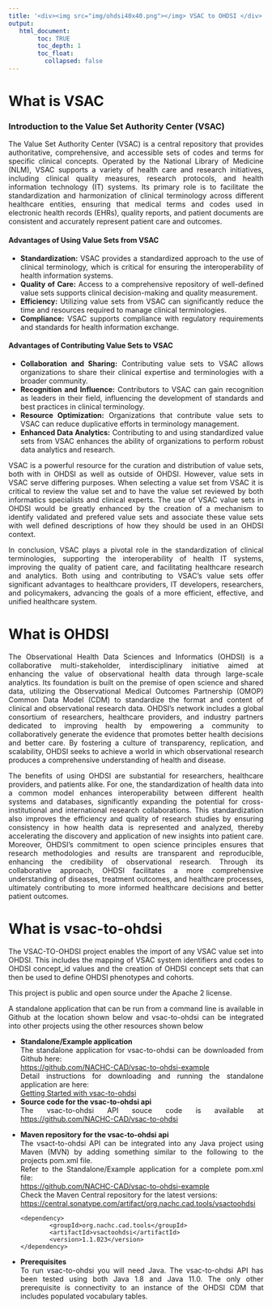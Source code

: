 ---
title: '<div><img src="img/ohdsi40x40.png"></img> VSAC to OHDSI </div>'
output:
   html_document:
        toc: TRUE
        toc_depth: 1
        toc_float:
          collapsed: false
---

<!-- 
*
* WHAT IS VSAC
*
* -->

# What is VSAC

### Introduction to the Value Set Authority Center (VSAC)

<div style="text-align: justify;">
The Value Set Authority Center (VSAC) is a central repository that provides authoritative, comprehensive, and accessible sets of codes and terms for specific clinical concepts. Operated by the National Library of Medicine (NLM), VSAC supports a variety of health care and research initiatives, including clinical quality measures, research protocols, and health information technology (IT) systems. Its primary role is to facilitate the standardization and harmonization of clinical terminology across different healthcare entities, ensuring that medical terms and codes used in electronic health records (EHRs), quality reports, and patient documents are consistent and accurately represent patient care and outcomes.

#### Advantages of Using Value Sets from VSAC

- **Standardization:** VSAC provides a standardized approach to the use of clinical terminology, which is critical for ensuring the interoperability of health information systems.
- **Quality of Care:** Access to a comprehensive repository of well-defined value sets supports clinical decision-making and quality measurement.
- **Efficiency:** Utilizing value sets from VSAC can significantly reduce the time and resources required to manage clinical terminologies.
- **Compliance:** VSAC supports compliance with regulatory requirements and standards for health information exchange.

#### Advantages of Contributing Value Sets to VSAC

- **Collaboration and Sharing:** Contributing value sets to VSAC allows organizations to share their clinical expertise and terminologies with a broader community.
- **Recognition and Influence:** Contributors to VSAC can gain recognition as leaders in their field, influencing the development of standards and best practices in clinical terminology.
- **Resource Optimization:** Organizations that contribute value sets to VSAC can reduce duplicative efforts in terminology management.
- **Enhanced Data Analytics:** Contributing to and using standardized value sets from VSAC enhances the ability of organizations to perform robust data analytics and research.

VSAC is a powerful resource for the curation and distribution of value sets, 
both with in OHDSI as well as outside of OHDSI. 
However, value sets in VSAC serve differing purposes. 
When selecting a value set from VSAC it is critical to review the value set 
and to have the value set reviewed by both informatics specialists and clinical experts. 
The use of VSAC value sets in OHDSI would be greatly enhanced 
by the creation of a mechanism to identify validated and prefered value sets 
and associate these value sets with well defined descriptions 
of how they should be used in an OHDSI context. 


In conclusion, VSAC plays a pivotal role in the standardization of clinical terminologies, supporting the interoperability of health IT systems, improving the quality of patient care, and facilitating healthcare research and analytics. Both using and contributing to VSAC's value sets offer significant advantages to healthcare providers, IT developers, researchers, and policymakers, advancing the goals of a more efficient, effective, and unified healthcare system.
</div>


<!-- 
*
* WHAT IS OHDSI
*
* -->

# What is OHDSI

<div style="text-align: justify;">
The Observational Health Data Sciences and Informatics (OHDSI) is a collaborative multi-stakeholder, interdisciplinary initiative aimed at enhancing the value of observational health data through large-scale analytics. Its foundation is built on the premise of open science and shared data, utilizing the Observational Medical Outcomes Partnership (OMOP) Common Data Model (CDM) to standardize the format and content of clinical and observational research data. OHDSI's network includes a global consortium of researchers, healthcare providers, and industry partners dedicated to improving health by empowering a community to collaboratively generate the evidence that promotes better health decisions and better care. By fostering a culture of transparency, replication, and scalability, OHDSI seeks to achieve a world in which observational research produces a comprehensive understanding of health and disease.

The benefits of using OHDSI are substantial for researchers, healthcare providers, and patients alike. For one, the standardization of health data into a common model enhances interoperability between different health systems and databases, significantly expanding the potential for cross-institutional and international research collaborations. This standardization also improves the efficiency and quality of research studies by ensuring consistency in how health data is represented and analyzed, thereby accelerating the discovery and application of new insights into patient care. Moreover, OHDSI's commitment to open science principles ensures that research methodologies and results are transparent and reproducible, enhancing the credibility of observational research. Through its collaborative approach, OHDSI facilitates a more comprehensive understanding of diseases, treatment outcomes, and healthcare processes, ultimately contributing to more informed healthcare decisions and better patient outcomes.
</div>

<!-- 
*
* WHAT IS VSAC-TO-OHDSI
*
* -->

# What is vsac-to-ohdsi

<div style="text-align: justify;">

The VSAC-TO-OHDSI project enables the import of any VSAC value set into OHDSI.  This includes the mapping of VSAC system identifiers and codes to OHDSI concept_id values and the creation of OHDSI concept sets that can then be used to define OHDSI phenotypes and cohorts.  

This project is public and open source under the Apache 2 license.  

A standalone application that can be run from a command line is available in Github at the location shown below 
and vsac-to-ohdsi can be integrated into other projects using the other resources shown below
<ul>
  <li>
    <b>Standalone/Example application</b><br/>
    The standalone application for vsac-to-ohdsi can be downloaded from Github here: <br/>
    <a href="https://github.com/NACHC-CAD/vsac-to-ohdsi-example">
      https://github.com/NACHC-CAD/vsac-to-ohdsi-example
    </a>
    <br/>
    Detail instructions for downloading and running the standalone application are here: <br/>
    <a href="./getting-started-vsac-to-ohdsi.html">Getting Started with vsac-to-ohdsi</a>
  </li>
  <li>
    <b>Source code for the vsac-to-ohdsi api</b>  
    The vsac-to-ohdsi API souce code is available at 
    <a href="https://github.com/NACHC-CAD/vsac-to-ohdsi">https://github.com/NACHC-CAD/vsac-to-ohdsi</a>
  </li>
  <li>
    <b>Maven repository for the vsac-to-ohdsi api</b>  
    The vsact-to-ohdsi API can be integrated into any Java project using Maven (MVN) 
    by adding something similar to the following to the projects pom.xml file. 
    <br/>
    Refer to the Standalone/Example application for a complete pom.xml file:<br/>
    <a href="https://github.com/NACHC-CAD/vsac-to-ohdsi-example">
      https://github.com/NACHC-CAD/vsac-to-ohdsi-example
    </a>
    <br/>
    Check the Maven Central repository
    for the latest versions:<br/>
    <a href="https://central.sonatype.com/artifact/org.nachc.cad.tools/vsactoohdsi">
      https://central.sonatype.com/artifact/org.nachc.cad.tools/vsactoohdsi
    </a> 
```
<dependency>
		<groupId>org.nachc.cad.tools</groupId>
		<artifactId>vsactoohdsi</artifactId>
		<version>1.1.023</version>
</dependency>
```
</li>
  <li>
    <b>Prerequisites</b><br/>
    To run vsac-to-ohdsi you will need Java. 
    The vsac-to-ohdsi API has been tested using both Java 1.8 and Java 11.0. 
    The only other prerequisite is connectivity to an instance of the OHDSI CDM 
    that includes populated vocabulary tables. 
  </li>
</ul>

</div>

